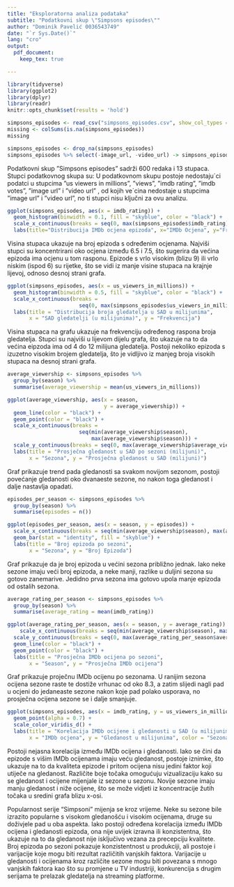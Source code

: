 ```yaml
---
title: "Eksploratorna analiza podataka"
subtitle: "Podatkovni skup \"Simpsons episodes\""
author: "Dominik Pavelić 0036543749"
date: "`r Sys.Date()`"
lang: "cro"
output: 
  pdf_document:
    keep_tex: true

---
```

```r
library(tidyverse)
library(ggplot2)
library(dplyr)
library(readr)
knitr::opts_chunk$set(results = 'hold')
```

\section{Učitavanje i priprema podataka}

```r
simpsons_episodes <- read_csv("simpsons_episodes.csv", show_col_types = F)
missing <- colSums(is.na(simpsons_episodes))
missing

```

```r
simpsons_episodes <- drop_na(simpsons_episodes)
simpsons_episodes %>% select(-image_url, -video_url) -> simpsons_episodes
```
Podatkovni skup ”Simpsons episodes” sadrži 600 redaka i 13 stupaca. Stupci podatkovnog skupa su:
\begin{enumerate}
  \item id: jedinstveni identifikator epizode
  \item title: naslov epizode
  \item original air date: datum prvog emitiranja
  \item production code: produkcijski kod epizode
  \item season: sezona kojoj epizoda pripada
  \item number in season: redni broj epizode u sezoni
  \item number in series: redni broj epizodfe u cijeloj seriji
  \item us viewers in millions: broj gledatelja u SAD-u u milijunima
  \item views: broj geldatelja cijelom svijetu
  \item imdb rating: IMDb ocjena epizode
  \item imdb votes: broj glasova dobivenih na IMdb-u
  \item image url: URL slike epizode
  \item video url: URL videa epizode
\end{enumerate}

U podatkovnom skupu postoje nedostaju´ci podatci u stupcima ”us viewers in millions”, ”views”, ”imdb rating”,
”imdb votes”, ”image url” i ”video url” , od kojih ve´cina nedostaje u stupcima ”image url” i ”video url”, no
ti stupci nisu ključni za ovu analizu.
\section{Vizualizacije}
\subsection{Distribucija IMDb ocjena}

```r
ggplot(simpsons_episodes, aes(x = imdb_rating)) +
  geom_histogram(binwidth = 0.1, fill = "skyblue", color = "black") +
  scale_x_continuous(breaks = seq(0, max(simpsons_episodes$imdb_rating), by = 0.5))+
  labs(title="Distribucija IMDb ocjena epizoda", x="IMDb Ocjena", y="Frekvencija")

```
Visina stupaca ukazuje na broj epizoda s određenim ocjenama. Najviši stupci su koncentrirani oko ocjena između 6.5 i 7.5, što sugerira da većina epizoda ima ocjenu u tom rasponu. Epizode s vrlo visokim (blizu 9) ili vrlo niskim (ispod 6) su rijetke, što se vidi iz manje visine stupaca na krajnje lijevoj, odnoso desnoj strani grafa.

\subsection{Distribucija broja gledatelja}
```r
ggplot(simpsons_episodes, aes(x = us_viewers_in_millions)) +
  geom_histogram(binwidth = 0.5, fill = "skyblue", color = "black") +
  scale_x_continuous(breaks = 
                       seq(0, max(simpsons_episodes$us_viewers_in_millions), by = 2))+
  labs(title = "Distribucija broja gledatelja u SAD u milijunima", 
       x = "SAD gledatelji (u milijunima)", y = "Frekvencija")

```
Visina stupaca na grafu ukazuje na frekvenciju određenog raspona broja gledatelja. Stupci su najviši u lijevom dijelu grafa, što ukazuje na to da većina eipzoda ima od 4 do 12 milijuna gledatelja. Postoji nekoliko epizoda s izuzetno visokim brojem gledatelja, što je vidljivo iz manjeg broja visokih stupaca na desnoj strani grafa.

\subsection{Proječna gledanost po sezoni u SAD}
```r
average_viewership <- simpsons_episodes %>%
  group_by(season) %>%
  summarise(average_viewership = mean(us_viewers_in_millions))

ggplot(average_viewership, aes(x = season, 
                               y = average_viewership)) +
  geom_line(color = "black") +
  geom_point(color = "black") +
  scale_x_continuous(breaks = 
                       seq(min(average_viewership$season),
                           max(average_viewership$season))) +
  scale_y_continuous(breaks = seq(0, max(average_viewership$average_viewership), by = 5)) +
  labs(title = "Prosječna gledanost u SAD po sezoni (milijuni)", 
       x = "Sezona", y = "Prosječna gledanost u SAD (milijuni)")
```
Graf prikazuje trend pada gledanosti sa svakom novijom sezonom, postoji povećanje gledanosti oko dvanaeste sezone, no nakon toga gledanost i dalje nastavlja opadati.



\subsection{Broj epizoda po sezoni}
```r
episodes_per_season <- simpsons_episodes %>%
  group_by(season) %>%
  summarise(episodes = n())

ggplot(episodes_per_season, aes(x = season, y = episodes)) +
  scale_x_continuous(breaks = seq(min(average_viewership$season), max(average_viewership$season))) +
  geom_bar(stat = "identity", fill = "skyblue") +
  labs(title = "Broj epizoda po sezoni", 
       x = "Sezona", y = "Broj Epizoda")
```
Graf prikazuje da je broj epizoda u većini sezona približno jednak. Iako neke sezone imaju veći broj epizoda, a neke manji, razlike u duljini sezona su gotovo zanemarive. Jedidno prva sezona ima gotovo upola manje epizoda od ostalih sezona.  


\subsection{Projsečna IMDb ocijena po sezoni}
```r
average_rating_per_season <- simpsons_episodes %>%
  group_by(season) %>%
  summarise(average_rating = mean(imdb_rating))

ggplot(average_rating_per_season, aes(x = season, y = average_rating)) +
    scale_x_continuous(breaks = seq(min(average_viewership$season), max(average_viewership$season))) +
  scale_y_continuous(breaks = seq(0, max(average_rating_per_season$average_rating), by = 0.2)) +
  geom_line(color = "black") +
  geom_point(color = "black") +
  labs(title = "Prosječna IMDb ocijena po sezoni", 
       x = "Season", y = "Prosječna IMDb ocijena")
```
Graf prikazuje proječnu IMDb ocijenu po sezonama. U ranijim sezona ocijena sezone raste te dostiže vrhunac od oko 8.3, a zatim slijedi nagli pad u ocjeni do jedaneaste sezone nakon koje pad polako usporava, no prosječna ocijena sezone se i dalje smanjuje.


\subsection{Korelacija gledanosti i IMDb ocijene}
```r
ggplot(simpsons_episodes, aes(x = imdb_rating, y = us_viewers_in_millions, color = as.factor(season))) +
  geom_point(alpha = 0.7) +
  scale_color_viridis_d() +
  labs(title = "Korelacija IMDb ocijene i gledanosti u SAD (u milijunima)", 
       x = "IMDb ocjena", y = "Gledanost u milijunima", color = "Sezona")
```
Postoji nejasna korelacija između IMDb ocijena i gledanosti. Iako se čini da epizode s višim IMDb ocijenama imaju veću gledanost, postoje iznimke, što ukazuje na to da kvaliteta epizode i pritom ocijena nisu jedini faktor koji utiječe na gledanost. Različite boje točaka omogućuju vizualizaciju kako su se gledanost i ocijene mijenjale iz sezone u sezonu. Novije sezone imaju manju gledanost i niže ocijene, što se može vidjeti iz koncentracije žutih točaka u sredini grafa blizu x-osi. 

\subsection{Zaključak}
Popularnost serije "Simpsoni" mijenja se kroz vrijeme. Neke su sezone bile izrazito popularne s visokom gledanošću i visokim ocijenama, druge su doživjele pad u oba aspekta. Iako postoji određena korelacija između IMDb ocijena i gledanosti epizoda, ona nije uvijek izravna ili konzistentna, što ukazuje na to da gledanost nije isključivo vezana za precepciju kvalitete. Broj epizoda po sezoni pokazuje konzistentnost u produkciji, ali postoje i varijacije koje mogu biti rezultat različitih vanjskih faktora. Varijacije u gledanosti i ocijenama kroz različite sezone mogu biti povezana s mnogo vanjskih faktora kao što su promjene u TV industriji, konkurencija s drugim serijama te prelazak gledatelja na streaming platforme.


